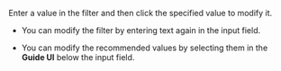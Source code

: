 Enter a value in the filter and then click the specified value to modify it.

<ImgLang img='log-lt-filter-modify.png' desc='Modifying the filter'/>

-   You can modify the filter by entering text again in the input field.

-   You can modify the recommended values by selecting them in the **Guide UI** below the input field. 
